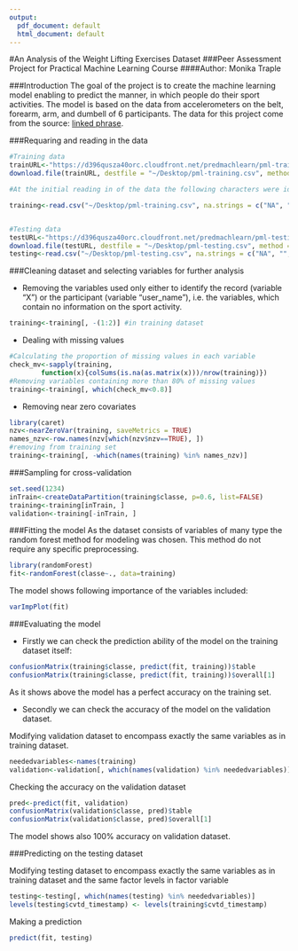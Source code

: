 ```yaml
---
output:
  pdf_document: default
  html_document: default
---
```

#An Analysis of the Weight Lifting Exercises Dataset
###Peer Assessment Project for Practical Machine Learning Course
####Author: Monika Traple


###Introduction
The goal of the project is to create the machine learning model enabling to predict the manner, in which people do their sport activities. The model is based on the data from accelerometers on the belt, forearm, arm, and dumbell of 6 participants. The data for this project come from the source: [linked phrase](http://groupware.les.inf.puc-rio.br/har).


###Requaring and reading in the data
```r
#Training data
trainURL<-"https://d396qusza40orc.cloudfront.net/predmachlearn/pml-training.csv"
download.file(trainURL, destfile = "~/Desktop/pml-training.csv", method = "curl")

#At the initial reading in of the data the following characters were identified as NA, ie. "NA", "", "DIV/0!". To deal with this problem the na.strings argument of read.csv function was used.

training<-read.csv("~/Desktop/pml-training.csv", na.strings = c("NA", "", "DIV/0!"))


#Testing data
testURL<-"https://d396qusza40orc.cloudfront.net/predmachlearn/pml-testing.csv"
download.file(testURL, destfile = "~/Desktop/pml-testing.csv", method = "curl")
testing<-read.csv("~/Desktop/pml-testing.csv", na.strings = c("NA", "", "DIV/0!"))
```


###Cleaning dataset and selecting variables for further analysis

- Removing the variables used only either to identify the record (variable "X") or the participant (variable "user_name"), i.e. the variables, which contain no information on the sport activity.
```r
training<-training[, -(1:2)] #in training dataset
```

- Dealing with missing values
```r
#Calculating the proportion of missing values in each variable
check_mv<-sapply(training,
        function(x){colSums(is.na(as.matrix(x)))/nrow(training)})
#Removing variables containing more than 80% of missing values
training<-training[, which(check_mv<0.8)]
```

- Removing near zero covariates
```r
library(caret)
nzv<-nearZeroVar(training, saveMetrics = TRUE)
names_nzv<-row.names(nzv[which(nzv$nzv==TRUE), ])
#removing from training set
training<-training[, -which(names(training) %in% names_nzv)]
```


###Sampling for cross-validation
```r
set.seed(1234)
inTrain<-createDataPartition(training$classe, p=0.6, list=FALSE)
training<-training[inTrain, ]
validation<-training[-inTrain, ]
```

###Fitting the model
As the dataset consists of variables of many type the random forest method for modeling was chosen. This method do not require any specific preprocessing.
```r
library(randomForest)
fit<-randomForest(classe~., data=training)
```

The model shows following importance of the variables included:
```r
varImpPlot(fit)
```

###Evaluating the model

- Firstly we can check the prediction ability of the model on the training dataset itself:
```r
confusionMatrix(training$classe, predict(fit, training))$table
confusionMatrix(training$classe, predict(fit, training))$overall[1]
```
As it shows above the model has a perfect accuracy on the training set.

- Secondly we can check the accuracy of the model on the validation dataset. 

Modifying validation dataset to encompass exactly the same variables as in training dataset.
```r
neededvariables<-names(training)
validation<-validation[, which(names(validation) %in% neededvariables)]
```

Checking the accuracy on the validation dataset
```r
pred<-predict(fit, validation)
confusionMatrix(validation$classe, pred)$table
confusionMatrix(validation$classe, pred)$overall[1]
```
The model shows also 100% accuracy on validation dataset.


###Predicting on the testing dataset

Modifying testing dataset to encompass exactly the same variables as in training dataset and the same factor levels in factor variable
```r
testing<-testing[, which(names(testing) %in% neededvariables)]
levels(testing$cvtd_timestamp) <- levels(training$cvtd_timestamp)
```

Making a prediction
```r
predict(fit, testing)
```










